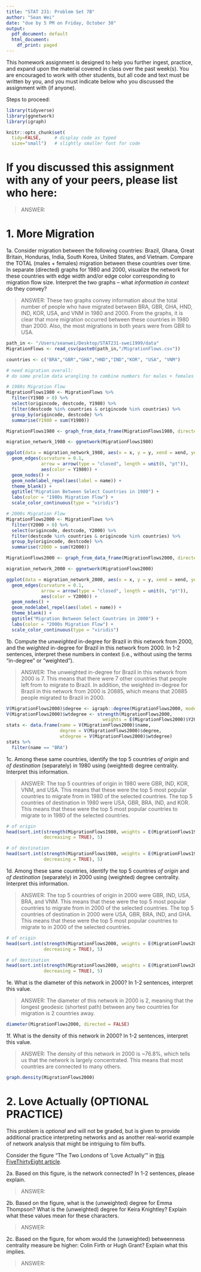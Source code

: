 ```yaml
---
title: "STAT 231: Problem Set 7B"
author: "Sean Wei"
date: "due by 5 PM on Friday, October 30"
output:
  pdf_document: default
  html_document:
    df_print: paged
---
```


This homework assignment is designed to help you further ingest, practice, and expand upon the material covered in class over the past week(s).  You are encouraged to work with other students, but all code and text must be written by you, and you must indicate below who you discussed the assignment with (if anyone).  

Steps to proceed:

\begin{enumerate}
\item In RStudio, go to File > Open Project, navigate to the folder with the course-content repo, select the course-content project (course-content.Rproj), and click "Open" 
\item Pull the course-content repo (e.g. using the blue-ish down arrow in the Git tab in upper right window)
\item Copy ps7B.Rmd from the course repo to your repo (see page 6 of the GitHub Classroom Guide for Stat231 if needed)
\item Close the course-content repo project in RStudio
\item Open YOUR repo project in RStudio
\item In the ps7B.Rmd file in YOUR repo, replace "YOUR NAME HERE" with your name
\item Add in your responses, committing and pushing to YOUR repo in appropriate places along the way
\item Run "Knit PDF" 
\item Upload the pdf to Gradescope.  Don't forget to select which of your pages are associated with each problem.  \textit{You will not get credit for work on unassigned pages (e.g., if you only selected the first page but your solution spans two pages, you would lose points for any part on the second page that the grader can't see).} 
\end{enumerate}

```r
library(tidyverse)
library(ggnetwork)
library(igraph)

knitr::opts_chunk$set(
  tidy=FALSE,     # display code as typed
  size="small")   # slightly smaller font for code
```


\newpage 
# If you discussed this assignment with any of your peers, please list who here:

> ANSWER:

\newpage
# 1. More Migration

1a. Consider migration between the following countries: Brazil, Ghana, Great Britain, Honduras, India, South Korea, United States, and Vietnam.  Compare the TOTAL (males + females) migration between these countries over time.  In separate (directed) graphs for 1980 and 2000, visualize the network for these countries with edge width and/or edge color corresponding to migration flow size.  Interpret the two graphs -- what *information in context* do they convey?

> ANSWER: These two graphs convey information about the total number of people who have migrated between BRA, GBR, GHA, HND, IND, KOR, USA, and VNM in 1980 and 2000. From the graphs, it is clear that more migration occurred between these countries in 1980 than 2000. Also, the most migrations in both years were from GBR to USA. 


```r
path_in <- "/Users/seanwei/Desktop/STAT231-swei1999/data"
MigrationFlows <- read_csv(paste0(path_in,"/MigrationFlows.csv"))

countries <- c("BRA","GBR","GHA","HND","IND","KOR", "USA", "VNM")

# need migration overall: 
# do some prelim data wrangling to combine numbers for males + females

# 1980s Migration Flow
MigrationFlows1980 <- MigrationFlows %>%
  filter(Y1980 > 0) %>% 
  select(origincode, destcode, Y1980) %>% 
  filter(destcode %in% countries & origincode %in% countries) %>% 
  group_by(origincode, destcode) %>% 
  summarise(Y1980 = sum(Y1980))

MigrationFlows1980 <- graph_from_data_frame(MigrationFlows1980, directed = TRUE) 

migration_network_1980 <- ggnetwork(MigrationFlows1980)

ggplot(data = migration_network_1980, aes(x = x, y = y, xend = xend, yend = yend)) +
  geom_edges(curvature = 0.1,
             arrow = arrow(type = "closed", length = unit(6, "pt")), 
             aes(color = Y1980)) +
  geom_nodes() +
  geom_nodelabel_repel(aes(label = name)) +
  theme_blank() +
  ggtitle("Migration Between Select Countries in 1980") + 
  labs(color = "1980s Migration Flow") +
  scale_color_continuous(type = "viridis")

# 2000s Migration Flow
MigrationFlows2000 <- MigrationFlows %>%
  filter(Y2000 > 0) %>% 
  select(origincode, destcode, Y2000) %>% 
  filter(destcode %in% countries & origincode %in% countries) %>% 
  group_by(origincode, destcode) %>% 
  summarise(Y2000 = sum(Y2000))

MigrationFlows2000 <- graph_from_data_frame(MigrationFlows2000, directed = TRUE) 

migration_network_2000 <- ggnetwork(MigrationFlows2000)

ggplot(data = migration_network_2000, aes(x = x, y = y, xend = xend, yend = yend)) +
  geom_edges(curvature = 0.1,
             arrow = arrow(type = "closed", length = unit(6, "pt")), 
             aes(color = Y2000)) +
  geom_nodes() +
  geom_nodelabel_repel(aes(label = name)) +
  theme_blank() +
  ggtitle("Migration Between Select Countries in 2000") + 
  labs(color = "2000s Migration Flow") +
  scale_color_continuous(type = "viridis")
```

1b. Compute the *unweighted* in-degree for Brazil in this network from 2000, and the *weighted* in-degree for Brazil in this network from 2000.  In 1-2 sentences, interpret these numbers in context (i.e., without using the terms "in-degree" or "weighted").

> ANSWER: The unweighted in-degree for Brazil in this network from 2000 is 7. This means that there were 7 other countries that people left from to migrate to Brazil. In addition, the weighted in-degree for Brazil in this network from 2000 is 20885, which means that 20885 people migrated to Brazil in 2000.

```r
V(MigrationFlows2000)$degree <- igraph::degree(MigrationFlows2000, mode = "in")
V(MigrationFlows2000)$wtdegree <- strength(MigrationFlows2000, 
                                    weights = E(MigrationFlows2000)$Y2000, mode = "in")
stats <- data.frame(name = V(MigrationFlows2000)$name,
                    degree = V(MigrationFlows2000)$degree,
                    wtdegree = V(MigrationFlows2000)$wtdegree)
stats %>% 
  filter(name == "BRA")
```


1c. Among these same countries, identify the top 5 countries *of origin* and *of destination* (separately) in 1980 using (weighted) degree centrality.  Interpret this information.

> ANSWER: The top 5 countries of origin in 1980 were GBR, IND, KOR, VNM, and USA. This means that these were the top 5 most popular countries to migrate from in 1980 of the selected countries. The top 5 countries of destination in 1980 were USA, GBR, BRA, IND, and KOR. This means that these were the top 5 most popular countries to migrate to in 1980 of the selected countries.

```r
# of origin
head(sort.int(strength(MigrationFlows1980, weights = E(MigrationFlows1980)$Y1980, mode = "out"), 
              decreasing = TRUE), 5)

# of destination
head(sort.int(strength(MigrationFlows1980, weights = E(MigrationFlows1980)$Y1980, mode = "in"),
              decreasing = TRUE), 5)
```


1d. Among these same countries, identify the top 5 countries *of origin* and *of destination* (separately) in 2000 using (weighted) degree centrality.  Interpret this information.

> ANSWER: The top 5 countries of origin in 2000 were GBR, IND, USA, BRA, and VNM. This means that these were the top 5 most popular countries to migrate from in 2000 of the selected countries. The top 5 countries of destination in 2000 were USA, GBR, BRA, IND, and GHA. This means that these were the top 5 most popular countries to migrate to in 2000 of the selected countries.

```r
# of origin
head(sort.int(strength(MigrationFlows2000, weights = E(MigrationFlows2000)$Y2000, mode = "out"), 
              decreasing = TRUE), 5)

# of destination
head(sort.int(strength(MigrationFlows2000, weights = E(MigrationFlows2000)$Y2000, mode = "in"),
              decreasing = TRUE), 5)
```


1e. What is the diameter of this network in 2000? In 1-2 sentences, interpret this value.

> ANSWER: The diameter of this network in 2000 is 2, meaning that the longest geodesic (shortest path) between any two countries for migration is 2 countries away.

```r
diameter(MigrationFlows2000, directed = FALSE)
```


1f. What is the density of this network in 2000? In 1-2 sentences, interpret this value.

> ANSWER: The density of this network in 2000 is ~76.8%, which tells us that the network is largely concentrated. This means that most countries are connected to many others.

```r
graph.density(MigrationFlows2000)
```


\newpage
# 2. Love Actually (OPTIONAL PRACTICE)

This problem is *optional* and will not be graded, but is given to provide additional practice interpreting networks and as another real-world example of network analysis that might be intriguing to film buffs. 

Consider the figure "The Two Londons of 'Love Actually'" in [this FiveThirtyEight article](https://fivethirtyeight.com/features/the-definitive-analysis-of-love-actually-the-greatest-christmas-movie-of-our-time/). 

2a. Based on this figure, is the network connected?  In 1-2 sentences, please explain.

> ANSWER: 

2b. Based on the figure, what is the (unweighted) degree for Emma Thompson?  What is the (unweighted) degree for Keira Knightley?  Explain what these values mean for these characters.

> ANSWER: 

2c. Based on the figure, for whom would the (unweighted) betweenness centrality measure be higher: Colin Firth or Hugh Grant?  Explain what this implies. 

> ANSWER:  